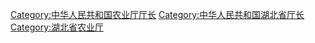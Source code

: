 [[Category:中华人民共和国农业厅厅长|Category:中华人民共和国农业厅厅长]]
[[Category:中华人民共和国湖北省厅长|Category:中华人民共和国湖北省厅长]]
[[Category:湖北省农业厅|Category:湖北省农业厅]]